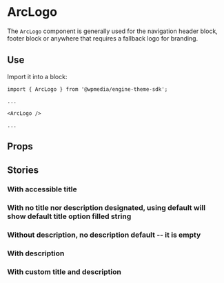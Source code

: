
<Meta title="ArcLogo" component={ArcLogo} />

# ArcLogo

The `ArcLogo` component is generally used for the navigation header block, footer block or anywhere that requires a fallback logo for branding.

## Use

Import it into a block: 

```
import { ArcLogo } from '@wpmedia/engine-theme-sdk';

...

<ArcLogo />

...

```



## Props
<Props of={ArcLogo} />

## Stories
<Story name="Basic" />

### **With accessible title**
<Preview>
    <Story name="With accessible title">
        <ArcLogo title="Custom Arc Logo Messaging" />
    </Story>
</Preview>

### **With no title nor description designated, using default will show default title option filled string**
<Preview>
    <Story name="With no title nor description">
        <ArcLogo />
    </Story>
</Preview>

### **Without description, no description default -- it is empty**
<Preview>
    <Story name="Without description, no description default">
        <ArcLogo />
    </Story>
</Preview>

### **With description**
<Preview>
    <Story name="With description">
        <ArcLogo description="Tools for digital publishers built by The Washington Post" />
    </Story>
</Preview>

### **With custom title and description**
<Preview>
    <Story name="With custom title and description">
        <ArcLogo title="Custom Arc Logo Messaging" description="Tools for digital publishers built by The Washington Post" />
    </Story>
</Preview>



